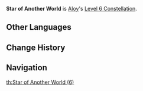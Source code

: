 {{Constellation Infobox
|title       = Star of Another World
|image       = Constellation Star of Another World.png
|description = The time has not yet come for this person's corner of the night sky to light up.
|level       = 6
|character   = Aloy
}}
'''Star of Another World''' is [[Aloy]]'s [[Level 6 Constellation]].
<!--
==Gameplay Notes==
-->

==Other Languages==
{{Transclude|Star of Another World (1)|Other Languages}}

==Change History==
{{Change History|2.1}}

==Navigation==
{{Talent Navbox|Aloy}}
[[th:Star of Another World (6)]]